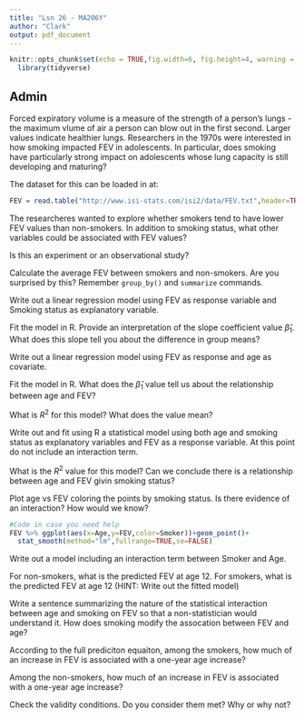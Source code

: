 ```yaml
---
title: "Lsn 26 - MA206Y"
author: "Clark"
output: pdf_document
---
```


```r
knitr::opts_chunk$set(echo = TRUE,fig.width=6, fig.height=4, warning = FALSE,fig.show="hide")
  library(tidyverse)
```
## Admin


Forced expiratory volume is a measure of the strength of a person's lungs - the maximum vlume of air a person can blow out in the first second.  Larger values indicate healthier lungs.  Researchers in the 1970s were interested in how smoking impacted FEV in adolescents.  In particular, does smoking have particularly strong impact on adolescents whose lung capacity is still developing and maturing?

The dataset for this can be loaded in at:

```r
FEV = read.table("http://www.isi-stats.com/isi2/data/FEV.txt",header=TRUE)
```

The researcheres wanted to explore whether smokers tend to have lower FEV values than non-smokers.  In addition to smoking status, what other variables could be associated with FEV values?

\vspace{.3in}

Is this an experiment or an observational study?

\vspace{.3in}

Calculate the average FEV between smokers and non-smokers.  Are you surprised by this?  Remember `group_by()` and `summarize` commands.


\vspace{.5in}

Write out a linear regression model using FEV as response variable and Smoking status as explanatory variable.

\vspace{.5in}

Fit the model in R.  Provide an interpretation of the slope coefficient value $\hat{\beta}_1$.  What does this slope tell you about the difference in group means?

\vspace{.5in}

Write out a linear regression model using FEV as response and age as covariate.

\vspace{.5in}

Fit the model in R.  What does the $\hat{\beta}_1$ value tell us about the relationship between age and FEV?

\vspace{.5in}

What is $R^2$ for this model?  What does the value mean?

\vspace{.5in}

Write out and fit using R a statistical model using both age and smoking status as explanatory variables and FEV as a response variable.  At this point do not include an interaction term.

\vspace{1.5in}

What is the $R^2$ value for this model?  Can we conclude there is a relationship between age and FEV givin smoking status?

\vspace{.5in}

Plot age vs FEV coloring the points by smoking status.  Is there evidence of an interaction?  How would we know?

```r
#Code in case you need help
FEV %>% ggplot(aes(x=Age,y=FEV,color=Smoker))+geom_point()+
  stat_smooth(method="lm",fullrange=TRUE,se=FALSE)
```

\vspace{1.in}

Write out a model including an interaction term between Smoker and Age.

\vspace{1.in}

For non-smokers, what is the predicted FEV at age 12.  For smokers, what is the predicted FEV at age 12 (HINT:  Write out the fitted model)

\vspace{1.in}

Write a sentence summarizing the nature of the statistical interaction between age and smoking on FEV so that a non-statistician would understand it.  How does smoking modify the assocation between FEV and age?

\vspace{1.in}

According to the full prediciton equaiton, among the smokers, how much of an increase in FEV is associated with a one-year age increase?

\vspace{.5in}

Among the non-smokers, how much of an increase in FEV is associated with a one-year age increase?

\vspace{.5in}

Check the validity conditions.  Do you consider them met?  Why or why not?